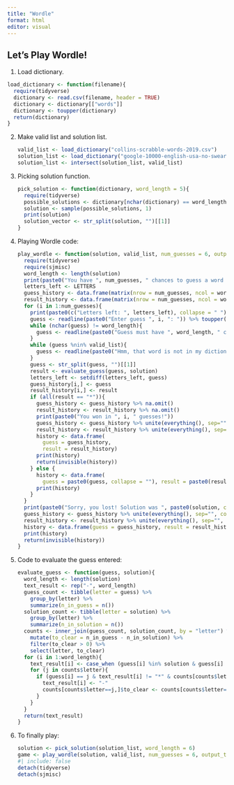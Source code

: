 ```yaml
---
title: "Wordle"
format: html
editor: visual
---
```


## Let's Play Wordle!

1.  Load dictionary.

```r
load_dictionary <- function(filename){
  require(tidyverse)
  dictionary <- read.csv(filename, header = TRUE)
  dictionary <- dictionary[["words"]]
  dictionary <- toupper(dictionary)
  return(dictionary)
}
```

2.  Make valid list and solution list.

    ```r
    valid_list <- load_dictionary("collins-scrabble-words-2019.csv")
    solution_list <- load_dictionary("google-10000-english-usa-no-swears.csv")
    solution_list <- intersect(solution_list, valid_list)
    ```

3.  Picking solution function.

    ```r
    pick_solution <- function(dictionary, word_length = 5){
      require(tidyverse)
      possible_solutions <- dictionary[nchar(dictionary) == word_length]
      solution <- sample(possible_solutions, 1)
      print(solution)
      solution_vector <- str_split(solution, "")[[1]]
    }
    ```

4.  Playing Wordle code:

    ```r
    play_wordle <- function(solution, valid_list, num_guesses = 6, output_type = "text"){
      require(tidyverse)
      require(sjmisc)
      word_length <- length(solution)
      print(paste0("You have ", num_guesses, " chances to guess a word of length ", word_length))
      letters_left <- LETTERS
      guess_history <- data.frame(matrix(nrow = num_guesses, ncol = word_length))
      result_history <- data.frame(matrix(nrow = num_guesses, ncol = word_length))
      for (i in 1:num_guesses){
        print(paste0(c("Letters left: ", letters_left), collapse = " "))
        guess <- readline(paste0("Enter guess ", i, ": ")) %>% toupper()
        while (nchar(guess) != word_length){
          guess <- readline(paste0("Guess must have ", word_length, " characters. Enter guess ", i, " again : " )) %>% toupper()
        }
        while (guess %nin% valid_list){
          guess <- readline(paste0("Hmm, that word is not in my dictionary of valid words. Enter guess ", i, " again: ")) %>% toupper()
        }
        guess <- str_split(guess, "")[[1]]
        result <- evaluate_guess(guess, solution)
        letters_left <- setdiff(letters_left, guess)
        guess_history[i,] <- guess
        result_history[i,] <- result
        if (all(result == "*")){
          guess_history <- guess_history %>% na.omit()
          result_history <- result_history %>% na.omit()
          print(paste0("You won in ", i, " guesses!"))
          guess_history <- guess_history %>% unite(everything(), sep="", col="guess", remove=TRUE)
          result_history <- result_history %>% unite(everything(), sep="", col="result", remove=TRUE)
          history <- data.frame(
            guess = guess_history,
            result = result_history)
          print(history)
          return(invisible(history))
        } else {
          history <- data.frame(
            guess = paste0(guess, collapse = ""), result = paste0(result, collapse = ""))
          print(history)
        }
      }
      print(paste0("Sorry, you lost! Solution was ", paste0(solution, collapse = "")))
      guess_history <- guess_history %>% unite(everything(), sep="", col="guess", remove=TRUE)
      result_history <- result_history %>% unite(everything(), sep="", col="result", remove=TRUE)
      history <- data.frame(guess = guess_history, result = result_history)
      print(history)
      return(invisible(history))
    }
    ```

5.  Code to evaluate the guess entered:

    ```r
    evaluate_guess <- function(guess, solution){
      word_length <- length(solution)
      text_result <- rep("-", word_length)
      guess_count <- tibble(letter = guess) %>%
        group_by(letter) %>%
        summarize(n_in_guess = n())
      solution_count <- tibble(letter = solution) %>%
        group_by(letter) %>%
        summarize(n_in_solution = n())
      counts <- inner_join(guess_count, solution_count, by = "letter") %>%
        mutate(to_clear = n_in_guess - n_in_solution) %>%
        filter(to_clear > 0) %>%
        select(letter, to_clear)
      for (i in 1:word_length){
        text_result[i] <- case_when (guess[i] %in% solution & guess[i] == solution[i] ~ "*", guess[i] %in% solution & guess[i] != solution[i] ~ "+", guess[i] %nin% solution ~ "-")
        for (j in counts$letter){
          if (guess[i] == j & text_result[i] != "*" & counts[counts$letter==j,]$to_clear > 0){
            text_result[i] <- "-"
            counts[counts$letter==j,]$to_clear <- counts[counts$letter==j,]$to_clear - 1
          }
        }
      }
      return(text_result)
    }
    ```

6.  To finally play:

    ```r
    solution <- pick_solution(solution_list, word_length = 6)
    game <- play_wordle(solution, valid_list, num_guesses = 6, output_type = "text")
    #| include: false
    detach(tidyverse)
    detach(sjmisc)
    ```
